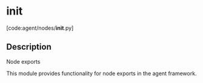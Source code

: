 # __init__

[code:agent/nodes/__init__.py]

## Description

Node exports

This module provides functionality for node exports
in the agent framework.
